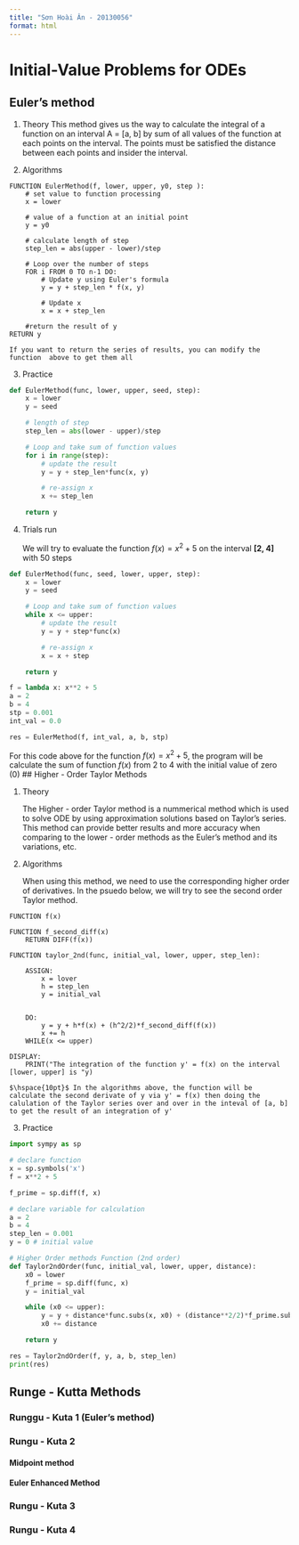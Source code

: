 ```yaml
---
title: "Sơn Hoài Ân - 20130056"
format: html
---
```


# Initial-Value Problems for ODEs

## Euler's method

1. Theory
    This method gives us the way to calculate the integral of a function on an interval A = [a, b] by sum of all values of the function at each points on the interval. The points must be satisfied the distance between each points and insider the interval.

2. Algorithms 

```pseudo
FUNCTION EulerMethod(f, lower, upper, y0, step ):
    # set value to function processing
    x = lower

    # value of a function at an initial point
    y = y0
    
    # calculate length of step
    step_len = abs(upper - lower)/step

    # Loop over the number of steps
    FOR i FROM 0 TO n-1 DO:
        # Update y using Euler's formula
        y = y + step_len * f(x, y)
        
        # Update x
        x = x + step_len

    #return the result of y
RETURN y 
```
    
    If you want to return the series of results, you can modify the  function  above to get them all

3. Practice \

```python
def EulerMethod(func, lower, upper, seed, step):
    x = lower
    y = seed

    # length of step
    step_len = abs(lower - upper)/step

    # Loop and take sum of function values
    for i in range(step):
        # update the result
        y = y + step_len*func(x, y)

        # re-assign x
        x += step_len

    return y
```

4. Trials run 

    We will try to evaluate the function $f(x) =  x^2 + 5$ on the interval **[2, 4]** with 50 steps

```python
def EulerMethod(func, seed, lower, upper, step):
    x = lower
    y = seed

    # Loop and take sum of function values
    while x <= upper:
        # update the result
        y = y + step*func(x)

        # re-assign x
        x = x + step

    return y

f = lambda x: x**2 + 5
a = 2
b = 4
stp = 0.001
int_val = 0.0

res = EulerMethod(f, int_val, a, b, stp)
```

For this code above for the function $f(x) = x^2 + 5$, the program will be calculate the sum of function $f(x)$ from 2 to 4 with the initial value of zero (0)
## Higher - Order Taylor Methods

1. Theory \

    The Higher - order Taylor method is a nummerical method which is used to solve ODE by using approximation solutions based on Taylor's series. This method can provide better results and more accuracy when comparing to the lower - order methods as the Euler's method and its variations, etc. 

2. Algorithms \

    When using this method, we need to use the corresponding higher order of derivatives. In the psuedo below, we will try to see the second order Taylor method.

```pseudo
FUNCTION f(x)

FUNCTION f_second_diff(x)
    RETURN DIFF(f(x))

FUNCTION taylor_2nd(func, initial_val, lower, upper, step_len):
    
    ASSIGN:
        x = lover
        h = step_len
        y = initial_val


    DO:
        y = y + h*f(x) + (h^2/2)*f_second_diff(f(x))
        x += h
    WHILE(x <= upper)
    
DISPLAY:
    PRINT("The integration of the function y' = f(x) on the interval [lower, upper] is "y)
```

    $\hspace{10pt}$ In the algorithms above, the function will be calculate the second derivate of y via y' = f(x) then doing the calulation of the Taylor series over and over in the inteval of [a, b] to get the result of an integration of y'

3. Practice \
```python
import sympy as sp

# declare function
x = sp.symbols('x')
f = x**2 + 5

f_prime = sp.diff(f, x)

# declare variable for calculation
a = 2
b = 4
step_len = 0.001
y = 0 # initial value

# Higher Order methods Function (2nd order)
def Taylor2ndOrder(func, initial_val, lower, upper, distance):
    x0 = lower
    f_prime = sp.diff(func, x)
    y = initial_val

    while (x0 <= upper):
        y = y + distance*func.subs(x, x0) + (distance**2/2)*f_prime.subs(x, x0)
        x0 += distance

    return y

res = Taylor2ndOrder(f, y, a, b, step_len)
print(res)
```

## Runge - Kutta Methods

### Runggu - Kuta 1 (Euler's method)
### Rungu - Kuta 2
#### Midpoint method
#### Euler Enhanced Method
### Rungu - Kuta 3
### Rungu - Kuta 4